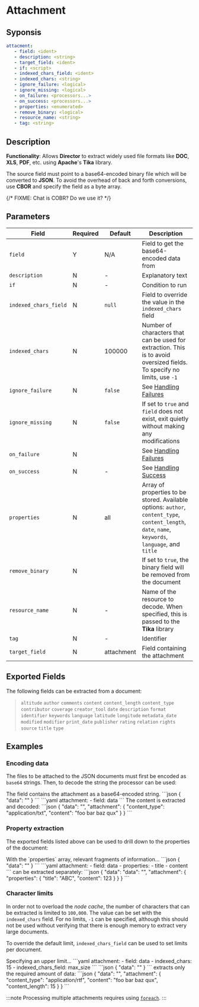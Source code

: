 # Attachment

## Syponsis

```yaml {2}
attacment:
   - field: <ident>
   - description: <string>
   - target_field: <ident>
   - if: <script>
   - indexed_chars_field: <ident>
   - indexed_chars: <string>
   - ignore_failure: <logical>
   - ignore_missing: <logical>
   - on_failure: <processors...>
   - on_success: <processors...>
   - properties: <enumerated>
   - remove_binary: <logical>
   - resource_name: <string>
   - tag: <string>
```

## Description

**Functionality**: Allows **Director** to extract widely used file formats like **DOC**, **XLS**, **PDF**, etc. using **Apache**'s **Tika** library.


The source field must point to a base64-encoded binary file which will be converted to **JSON**. To avoid the overhead of back and forth conversions, use **CBOR** and specify the field as a byte array.

{/* FIXME: Chat is COBR? Do we use it? */}

## Parameters

|Field|Required|Default|Description|
|---|---|---|---|
|`field`|Y|N/A|Field to get the base64-encoded data from|
|`description`|N|-|Explanatory text|
|`if`|N|-|Condition to run|
|`indexed_chars_field`|N|`null`|Field to override the value in the `indexed_chars` field|
|`indexed_chars`|N|100000|Number of characters that can be used for extraction. This is to avoid oversized fields. To specify no limits, use `-1`|
|`ignore_failure`|N|`false`|See [Handling Failures](../handling-failures.mdx)|
|`ignore_missing`|N|`false`|If set to `true` and `field` does not exist, exit quietly without making any modifications|
|`on_failure`|N||See [Handling Failures](../handling-failures.mdx)|
|`on_success`|N|-|See [Handling Success](../handling-success.mdx)|
|`properties`|N|all|Array of properties to be stored. Available options: `author`, `content_type`, `content_length`, `date`, `name`, `keywords`, `language`, and `title`|
|`remove_binary`|N||If set to `true`, the binary field will be removed from the document|
|`resource_name`|N|-|Name of the resource to decode. When specified, this is passed to the **Tika** library|
|`tag`|N|-|Identifier|
|`target_field`|N|attachment|Field containing the attachment|

## Exported Fields

The following fields can be extracted from a document:

> `altitude` `author` `comments` `content` `content_length` `content_type` `contributor` `coverage` `creator_tool` `date` `description` `format` `identifier` `keywords` `language` `latitude` `longitude` `metadata_date` `modified` `modifier` `print_date` `publisher` `rating` `relation` `rights` `source` `title` `type`

## Examples

### Encoding data

The files to be attached to the JSON documents must first be encoded as `base64` strings. Then, to decode the string the processor can be used:

<ExampleGrid>
	<CommentCol>
      The field contains the attachment as a base64-encoded string.
	</CommentCol>
	<CodeCol>
      ```json
      {
         "data": "<base64-encoded string>"
      }
      ```
      ```yaml
      attachment:
         - field: data
      ```
	</CodeCol>
	<CommentCol>
      The content is extracted and decoded:
	</CommentCol>
	<CodeCol>
      ```json
      {
         "data": "<base64-encoded string>",
         "attachment": {
            "content_type": "application/txt",
            "content": "foo bar baz qux"
         }
      }
      ```
	</CodeCol>
</ExampleGrid>

### Property extraction

The exported fields listed above can be used to drill down to the properties of the document:

<ExampleGrid>
	<CommentCol>
      With the `properties` array, relevant fragments of information...
	</CommentCol>
	<CodeCol>
      ```json
      {
         "data": "<base64-encoded string>"
      }
      ```
      ```yaml
      attachment:
         - field: data
         - properties:
            - title
            - content
      ```
	</CodeCol>
   <CommentCol>
      can be extracted separately:
   </CommentCol>
   <CodeCol>
      ```json
      {
         "data": "data": "<base64-encoded string>",
         "attachment": {
            "properties": {
               "title": "ABC",
               "content": 123
            }
         }
      }
      ```
   </CodeCol>
</ExampleGrid>

### Character limits

In order not to overload the _node cache_, the number of characters that can be extracted is limited to `100,000`. The value can be set with the `indexed_chars` field. For no limits, `-1` can be specified, although this should not be used without verifying that there is enough memory to extract very large documents.

To override the default limit, `indexed_chars_field` can be used to set limits per document.

<ExampleGrid>
   <CommentCol>
      Specifying an upper limit...
   </CommentCol>
   <CodeCol>
      ```yaml
      attachment:
         - field: data
         - indexed_chars: 15
         - indexed_chars_field: max_size
      ```
      ```json
      {
         "data": "<base64-encoded string>"
      }
      ```
</CodeCol>
   <CommentCol>
      extracts only the required amount of data:
   </CommentCol>
   <CodeCol>
      ```json
      {
         "data": "<base64-encoded string>",
         "attachment": {
            "content_type": "application/rtf",
            "content": "foo bar baz qux",
            "content_length": 15
         }
      }
      ```
   </CodeCol>
</ExampleGrid>

:::note
Processing multiple attachments requires using [`foreach`](foreach.mdx).
:::
